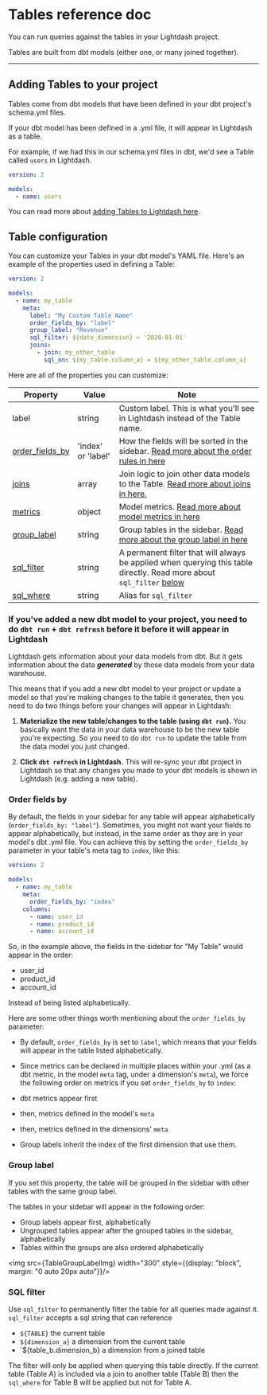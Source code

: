 
# Tables reference doc

You can run queries against the tables in your Lightdash project.

Tables are built from dbt models (either one, or many joined together).

---

## Adding Tables to your project

Tables come from dbt models that have been defined in your dbt project's schema.yml files.

If your dbt model has been defined in a .yml file, it will appear in Lightdash as a table.

For example, if we had this in our schema.yml files in dbt, we'd see a Table called `users` in Lightdash.

```yaml
version: 2

models:
  - name: users
```

You can read more about [adding Tables to Lightdash here](/guides/adding-tables-to-lightdash).

## Table configuration

You can customize your Tables in your dbt model's YAML file. Here's an example of the properties used in defining a Table:

```yaml
version: 2

models:
  - name: my_table
    meta:
      label: "My Custom Table Name"
      order_fields_by: "label"
      group_label: "Revenue"
      sql_filter: ${date_dimension} > '2020-01-01'
      joins:
        - join: my_other_table
          sql_on: ${my_table.column_a} = ${my_other_table.column_a}
```

Here are all of the properties you can customize:

| Property                                          | Value              | Note                                                                                                                                |
|---------------------------------------------------|--------------------|-------------------------------------------------------------------------------------------------------------------------------------|
| label                                             | string             | Custom label. This is what you'll see in Lightdash instead of the Table name.                                                       |
| [order_fields_by](#order-fields-by)               | 'index' or 'label' | How the fields will be sorted in the sidebar. [Read more about the order rules in here](#order-fields-by)                           |
| [joins](joins.md)                                 | array              | Join logic to join other data models to the Table. [Read more about joins in here.](joins.md)                                       |
| [metrics](metrics.mdx#2-using-the-model-meta-tag) | object             | Model metrics. [Read more about model metrics in here](metrics.mdx#2-using-the-model-meta-tag)                                      |
| [group_label](#group-label)                       | string             | Group tables in the sidebar.  [Read more about the group label in here](#group-label)                                               |
| [sql_filter](#sql-filter)                         | string | A permanent filter that will always be applied when querying this table directly. Read more about `sql_filter` [below](#sql-filter) |
| [sql_where](#sql-filter)                          | string | Alias for `sql_filter` |                                                                                                             |

### If you've added a new dbt model to your project, you need to do `dbt run` + `dbt refresh` before it before it will appear in Lightdash

Lightdash gets information about your data models from dbt.
But it gets information about the data **_generated_** by those data models from your data warehouse.

This means that if you add a new dbt model to your project or update a model so that you're making changes
to the table it generates, then you need to do two things before your changes will appear in Lightdash:

1. **Materialize the new table/changes to the table (using `dbt run`).**
You basically want the data in your data warehouse to be the new
table you're expecting. So you need to do `dbt run` to update the table from the data model you just changed.

2. **Click `dbt refresh` in Lightdash.**
This will re-sync your dbt project in Lightdash so that any changes you made
to your dbt models is shown in Lightdash (e.g. adding a new table).

### Order fields by

By default, the fields in your sidebar for any table will appear alphabetically (`order_fields_by: "label"`). Sometimes, you might not want your fields to appear alphabetically, but instead, in the same order as they are in your model's dbt .yml file. You can achieve this by setting the `order_fields_by` parameter in your table's meta tag to `index`, like this:

```yaml
version: 2

models:
  - name: my_table
    meta:
      order_fields_by: "index"
    columns:
      - name: user_id
      - name: product_id
      - name: account_id
```

So, in the example above, the fields in the sidebar for "My Table" would appear in the order:

- user_id
- product_id
- account_id

Instead of being listed alphabetically.

Here are some other things worth mentioning about the `order_fields_by` parameter:

- By default, `order_fields_by` is set to `label`, which means that your fields will appear in the table listed alphabetically.
- Since metrics can be declared in multiple places within your .yml (as a dbt metric, in the model `meta` tag, under a dimension's `meta`), we force the following order on metrics if you set `order_fields_by` to `index`:

- dbt metrics appear first
- then, metrics defined in the model's `meta`
- then, metrics defined in the dimensions' `meta`
- Group labels inherit the index of the first dimension that use them.

### Group label

If you set this property, the table will be grouped in the sidebar with other tables with the same group label.

The tables in your sidebar will appear in the following order:
- Group labels appear first, alphabetically
- Ungrouped tables appear after the grouped tables in the sidebar, alphabetically
- Tables within the groups are also ordered alphabetically

<img src={TableGroupLabelImg} width="300" style={{display: "block", margin: "0 auto 20px auto"}}/>

### SQL filter

Use `sql_filter` to permanently filter the table for all queries made against it. `sql_filter` accepts a sql string that can reference

- `${TABLE}` the current table
- `${dimension_a}` a dimension from the current table
- `${table_b.dimension_b} a dimension from a joined table

The filter will only be applied when querying this table directly. If the current table (Table A) is included via a join to another table (Table B) then the `sql_where` for Table B will be applied but not for Table A.
